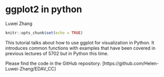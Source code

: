 # ggplot2 in python

Luwei Zhang

```r
knitr::opts_chunk$set(echo = TRUE)
```

This tutorial talks about how to use ggplot for visualization in Python. It introduces common functions with examples that have been covered in previous lectures of 5702 but in Python this time.

Please find the code in the GitHub repository:
[https://github.com/Helen-Luwei-Zhang/EDAV_CC]
